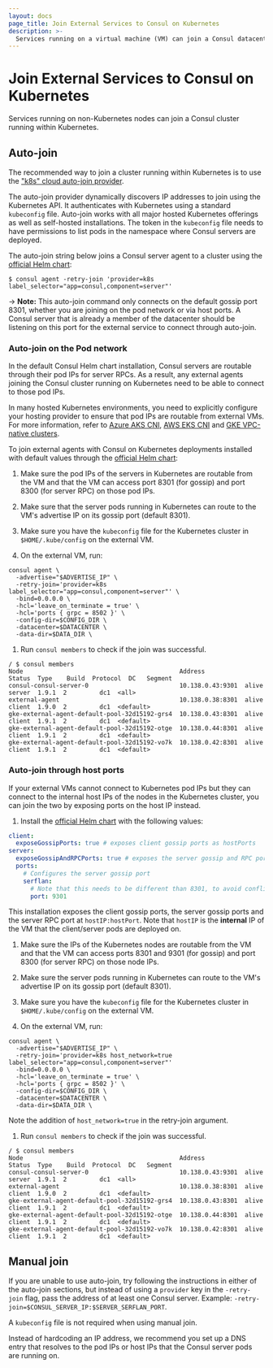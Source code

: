 ```yaml
---
layout: docs
page_title: Join External Services to Consul on Kubernetes
description: >-
  Services running on a virtual machine (VM) can join a Consul datacenter running on Kubernetes. Learn how to configure the Kubernetes installation to accept communication from external services.
---
```


# Join External Services to Consul on Kubernetes

Services running on non-Kubernetes nodes can join a Consul cluster running within Kubernetes.

## Auto-join

The recommended way to join a cluster running within Kubernetes is to
use the ["k8s" cloud auto-join provider](/docs/install/cloud-auto-join#kubernetes-k8s).

The auto-join provider dynamically discovers IP addresses to join using
the Kubernetes API. It authenticates with Kubernetes using a standard
`kubeconfig` file. Auto-join works with all major hosted Kubernetes offerings
as well as self-hosted installations. The token in the `kubeconfig` file
needs to have permissions to list pods in the namespace where Consul servers
are deployed.

The auto-join string below joins a Consul server agent to a cluster using the [official Helm chart](/docs/k8s/helm):

```shell-session
$ consul agent -retry-join 'provider=k8s label_selector="app=consul,component=server"'
```

-> **Note:** This auto-join command only connects on the default gossip port
8301, whether you are joining on the pod network or via host ports.  A
Consul server that is already a member of the datacenter should be
listening on this port for the external service to connect through
auto-join.

### Auto-join on the Pod network

In the default Consul Helm chart installation, Consul servers are
routable through their pod IPs for server RPCs. As a result, any
external agents joining the Consul cluster running on Kubernetes
need to be able to connect to those pod IPs.

In many hosted Kubernetes environments, you need to explicitly configure
your hosting provider to ensure that pod IPs are routable from external VMs.
For more information, refer to [Azure AKS CNI](https://docs.microsoft.com/en-us/azure/aks/concepts-network#azure-cni-advanced-networking),
[AWS EKS CNI](https://docs.aws.amazon.com/eks/latest/userguide/pod-networking.html) and
[GKE VPC-native clusters](https://cloud.google.com/kubernetes-engine/docs/concepts/alias-ips).

To join external agents with Consul on Kubernetes deployments installed with default values through the [official Helm chart](/docs/k8s/helm):

  1. Make sure the pod IPs of the servers in Kubernetes are
  routable from the VM and that the VM can access port 8301 (for gossip) and
  port 8300 (for server RPC) on those pod IPs.

  1. Make sure that the server pods running in Kubernetes can route
  to the VM's advertise IP on its gossip port (default 8301).

  1. Make sure you have the `kubeconfig` file for the Kubernetes cluster in `$HOME/.kube/config` on the external VM.

  1. On the external VM, run:

  ```shell-session
  consul agent \
    -advertise="$ADVERTISE_IP" \
    -retry-join='provider=k8s label_selector="app=consul,component=server"' \
    -bind=0.0.0.0 \
    -hcl='leave_on_terminate = true' \
    -hcl='ports { grpc = 8502 }' \
    -config-dir=$CONFIG_DIR \
    -datacenter=$DATACENTER \
    -data-dir=$DATA_DIR \
  ```

  1. Run `consul members` to check if the join was successful.

  ```shell-session
  / $ consul members
  Node                                           Address           Status  Type    Build  Protocol  DC   Segment
  consul-consul-server-0                         10.138.0.43:9301  alive    server  1.9.1  2         dc1  <all>
  external-agent                                 10.138.0.38:8301  alive    client  1.9.0  2         dc1  <default>
  gke-external-agent-default-pool-32d15192-grs4  10.138.0.43:8301  alive    client  1.9.1  2         dc1  <default>
  gke-external-agent-default-pool-32d15192-otge  10.138.0.44:8301  alive    client  1.9.1  2         dc1  <default>
  gke-external-agent-default-pool-32d15192-vo7k  10.138.0.42:8301  alive    client  1.9.1  2         dc1  <default>
  ```

### Auto-join through host ports

If your external VMs cannot connect to Kubernetes pod IPs but they can connect
to the internal host IPs of the nodes in the Kubernetes cluster, you can join the two by exposing ports on the host IP instead.

  1. Install the [official Helm chart](/docs/k8s/helm) with the following values:
  ```yaml
  client:
    exposeGossipPorts: true # exposes client gossip ports as hostPorts
  server:
    exposeGossipAndRPCPorts: true # exposes the server gossip and RPC ports as hostPorts
    ports:
      # Configures the server gossip port
      serflan:
        # Note that this needs to be different than 8301, to avoid conflicting with the client gossip hostPort
        port: 9301
  ```
   This installation exposes the client gossip ports, the server gossip ports and the server RPC port at `hostIP:hostPort`. Note that `hostIP` is the **internal** IP of the VM that the client/server pods are deployed on.

  1. Make sure the IPs of the Kubernetes nodes are routable from the VM and
  that the VM can access ports 8301 and 9301 (for gossip) and port 8300 (for
  server RPC) on those node IPs.

  1. Make sure the server pods running in Kubernetes can route to
  the VM's advertise IP on its gossip port (default 8301).

  1. Make sure you have the `kubeconfig` file for the Kubernetes cluster in `$HOME/.kube/config` on the external VM.

  1. On the external VM, run:
   
  ```shell-session
  consul agent \
    -advertise="$ADVERTISE_IP" \
    -retry-join='provider=k8s host_network=true label_selector="app=consul,component=server"'
    -bind=0.0.0.0 \
    -hcl='leave_on_terminate = true' \
    -hcl='ports { grpc = 8502 }' \
    -config-dir=$CONFIG_DIR \
    -datacenter=$DATACENTER \
    -data-dir=$DATA_DIR \
  ```

  Note the addition of `host_network=true` in the retry-join argument.

  1. Run `consul members` to check if the join was successful.
   
  ```shell-session
  / $ consul members
  Node                                           Address           Status  Type    Build  Protocol  DC   Segment
  consul-consul-server-0                         10.138.0.43:9301  alive    server  1.9.1  2         dc1  <all>
  external-agent                                 10.138.0.38:8301  alive    client  1.9.0  2         dc1  <default>
  gke-external-agent-default-pool-32d15192-grs4  10.138.0.43:8301  alive    client  1.9.1  2         dc1  <default>
  gke-external-agent-default-pool-32d15192-otge  10.138.0.44:8301  alive    client  1.9.1  2         dc1  <default>
  gke-external-agent-default-pool-32d15192-vo7k  10.138.0.42:8301  alive    client  1.9.1  2         dc1  <default>
  ```

## Manual join

If you are unable to use auto-join, try following the instructions in
either of the auto-join sections, but instead of using a `provider` key in the
`-retry-join` flag, pass the address of at least one Consul server. Example: `-retry-join=$CONSUL_SERVER_IP:$SERVER_SERFLAN_PORT`.

A `kubeconfig` file is not required when using manual join.

Instead of hardcoding an IP address, we recommend you set up a DNS entry
that resolves to the pod IPs or host IPs that the Consul server pods are running on.